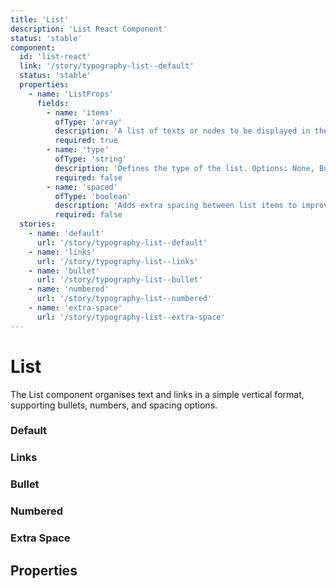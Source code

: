```yaml
---
title: 'List'
description: 'List React Component'
status: 'stable'
component:
  id: 'list-react'
  link: '/story/typography-list--default'
  status: 'stable'
  properties:
    - name: 'ListProps'
      fields:
        - name: 'items'
          ofType: 'array'
          description: 'A list of texts or nodes to be displayed in the list.'
          required: true
        - name: 'type'
          ofType: 'string'
          description: 'Defines the type of the list. Options: None, Bullet, Number.'
          required: false
        - name: 'spaced'
          ofType: 'boolean'
          description: 'Adds extra spacing between list items to improve readability.'
          required: false
  stories:
    - name: 'default'
      url: '/story/typography-list--default'
    - name: 'links'
      url: '/story/typography-list--links'
    - name: 'bullet'
      url: '/story/typography-list--bullet'
    - name: 'numbered'
      url: '/story/typography-list--numbered'
    - name: 'extra-space'
      url: '/story/typography-list--extra-space'
---
```


# List

The List component organises text and links in a simple vertical format, supporting bullets, numbers, and spacing options.

<Section current="react">
<ComponentPreview>
  <List items={['Item 1', 'Item 2', 'Item 3']} />
</ComponentPreview>

### Default

<ComponentPreview>
  <StorybookFrame componentId="list-react" story="default" />
</ComponentPreview>

### Links

<ComponentPreview>
  <StorybookFrame componentId="list-react" story="links" />
</ComponentPreview>

### Bullet

<ComponentPreview>
  <StorybookFrame componentId="list-react" story="bullet" />
</ComponentPreview>

### Numbered

<ComponentPreview>
  <StorybookFrame componentId="list-react" story="numbered" />
</ComponentPreview>

### Extra Space

<ComponentPreview>
  <StorybookFrame componentId="list-react" story="extra-space" />
</ComponentPreview>

## Properties

<ComponentPropertiesTable componentId="list-react" />

</Section>
